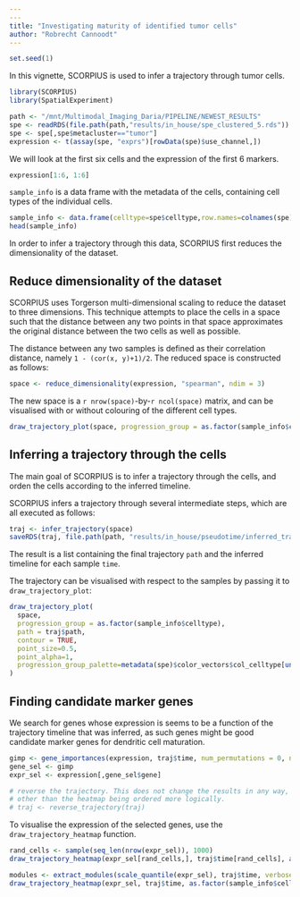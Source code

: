 ```yaml
---
---
title: "Investigating maturity of identified tumor cells"
author: "Robrecht Cannoodt"
---
```


<!-- github markdown built using 
rmarkdown::render("vignettes/ginhoux.Rmd", output_format = "github_document")
-->

```r
set.seed(1)
```

In this vignette, SCORPIUS is used to infer a trajectory through tumor cells.

```r
library(SCORPIUS)
library(SpatialExperiment)

path <- "/mnt/Multimodal_Imaging_Daria/PIPELINE/NEWEST_RESULTS"
spe <- readRDS(file.path(path,"results/in_house/spe_clustered_5.rds"))
spe <- spe[,spe$metacluster=="tumor"]
expression <- t(assay(spe, "exprs")[rowData(spe)$use_channel,])
```

We will look at the first six cells and the expression of the first 6 markers.
```r
expression[1:6, 1:6]
```

`sample_info` is a data frame with the metadata of the cells, containing cell types of the individual cells.
```r
sample_info <- data.frame(celltype=spe$celltype,row.names=colnames(spe))
head(sample_info)

```

In order to infer a trajectory through this data, SCORPIUS first reduces the dimensionality of the dataset.


## Reduce dimensionality of the dataset
SCORPIUS uses Torgerson multi-dimensional scaling to reduce the dataset to three dimensions.
This technique attempts to place the cells in a space such that the distance between any
two points in that space approximates the original distance between the two cells as well as possible.

The distance between any two samples is defined as their correlation distance, namely `1 - (cor(x, y)+1)/2`.
The reduced space is constructed as follows:
```r

space <- reduce_dimensionality(expression, "spearman", ndim = 3)
```

The new space is a `r nrow(space)`-by-`r ncol(space)` matrix, and can be visualised with or without colouring of the
different cell types.
```r
draw_trajectory_plot(space, progression_group = as.factor(sample_info$celltype), contour = TRUE)
```


## Inferring a trajectory through the cells
The main goal of SCORPIUS is to infer a trajectory through the cells, and orden the cells according to the inferred timeline.

SCORPIUS infers a trajectory through several intermediate steps, which are all executed as follows:
```r
traj <- infer_trajectory(space)
saveRDS(traj, file.path(path, "results/in_house/pseudotime/inferred_traj.rds"))
```


The result is a list containing the final trajectory `path` and the inferred timeline for each sample `time`.

The trajectory can be visualised with respect to the samples by passing it to `draw_trajectory_plot`:
```r

draw_trajectory_plot(
  space, 
  progression_group = as.factor(sample_info$celltype),
  path = traj$path,
  contour = TRUE,
  point_size=0.5,
  point_alpha=1,
  progression_group_palette=metadata(spe)$color_vectors$col_celltype[unique(spe[,spe$metacluster=="tumor"]$celltype)]
)
```


## Finding candidate marker genes
We search for genes whose expression is seems to be a function of the trajectory timeline that was inferred, 
as such genes might be good candidate marker genes for dendritic cell maturation.

```r
gimp <- gene_importances(expression, traj$time, num_permutations = 0, num_threads = 8)
gene_sel <- gimp
expr_sel <- expression[,gene_sel$gene]
```

```r
# reverse the trajectory. This does not change the results in any way,
# other than the heatmap being ordered more logically.
# traj <- reverse_trajectory(traj)
```

To visualise the expression of the selected genes, use the `draw_trajectory_heatmap` function.
```r
rand_cells <- sample(seq_len(nrow(expr_sel)), 1000)
draw_trajectory_heatmap(expr_sel[rand_cells,], traj$time[rand_cells], as.factor(sample_info$celltype)[rand_cells], show_labels_row=T, progression_group_palette=metadata(spe)$color_vectors$col_celltype[unique(spe[,spe$metacluster=="tumor"]$celltype)], scale_features=F)
```

```r

modules <- extract_modules(scale_quantile(expr_sel), traj$time, verbose = FALSE)
draw_trajectory_heatmap(expr_sel, traj$time, as.factor(sample_info$celltype), show_labels_row=T, progression_group_palette=metadata(spe)$color_vectors$col_celltype[unique(spe[,spe$metacluster=="tumor"]$celltype)], modules=modules)
```
